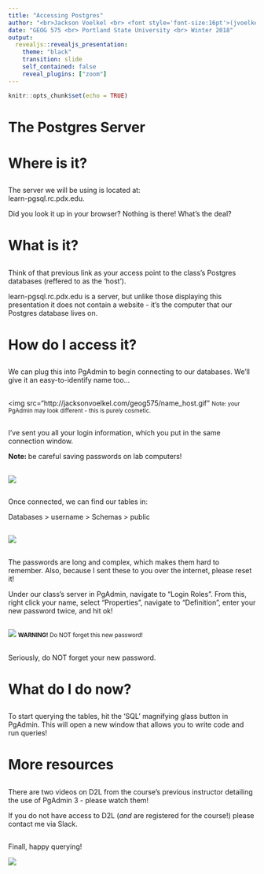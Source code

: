 ```yaml
---
title: "Accessing Postgres"
author: "<br>Jackson Voelkel <br> <font style='font-size:16pt'>(jvoelkel [at] pdx [dot] edu)</font>"
date: "GEOG 575 <br> Portland State University <br> Winter 2018"
output:
  revealjs::revealjs_presentation:
    theme: "black"
    transition: slide
    self_contained: false
    reveal_plugins: ["zoom"]
---
```


```r
knitr::opts_chunk$set(echo = TRUE)
```

# The Postgres Server

# Where is it?

##

The server we will be using is located at: <br> learn-pgsql.rc.pdx.edu.

Did you look it up in your browser? Nothing is there! What's the deal?

<script src="https://cdnjs.cloudflare.com/ajax/libs/jquery/3.2.1/jquery.min.js"></script>

<style>
    .reveal section img { background:none; border:none; box-shadow:none; }
</style>


# What is it?

##

Think of that previous link as your access point to the class's Postgres databases (reffered to as the 'host').

learn-pgsql.rc.pdx.edu is a server, but unlike those displaying this presentation it does not contain a website - it's the computer that our Postgres database lives on.

# How do I access it?

##

We can plug this into PgAdmin to begin connecting to our databases. We'll give it an easy-to-identify name too...

##

<img src="http://jacksonvoelkel.com/geog575/name_host.gif"
<small>Note: your PgAdmin may look different - this is purely cosmetic.</small>

##

I've sent you all your login information, which you put in the same connection window.

<b>Note: </b> be careful saving passwords on lab computers! 

##

<img src="http://jacksonvoelkel.com/geog575/user_password.gif"></img>

##

Once connected, we can find our tables in:

Databases > username > Schemas > public

##

<img src="http://jacksonvoelkel.com/geog575/tables_clean.gif"></img>

##

The passwords are long and complex, which makes them hard to remember. Also, because I sent these to you over the internet, please reset it!

Under our class's server in PgAdmin, navigate to "Login Roles". From this, right click your name, select "Properties", navigate to "Definition", enter your new password twice, and hit ok!

##

<img src="http://jacksonvoelkel.com/geog575/password_change.gif"></img>
<small><b>WARNING!</b> Do NOT forget this new password!</small>

##

Seriously, do NOT forget your new password.

# What do I do now?

##

To start querying the tables, hit the 'SQL' magnifying glass button in PgAdmin. This will open a new window that allows you to write code and run queries!

# More resources

##

There are two videos on D2L from the course's previous instructor detailing the use of PgAdmin 3 - please watch them!

If you do not have access to D2L (<i>and</i> are registered for the course!) please contact me via Slack.

##

Finall, happy querying!

<img src="http://jacksonvoelkel.com/geog575/tom.gif"></img>

<script>
  $("p").has("img").each(function(){$(this).replaceWith($('<div class="stretch">' + this.innerHTML + '</div>'));});
  $("p").has("iframe").each(function(){$(this).replaceWith($(this.innerHTML));});
  $("img").each(function(){$(this).replaceWith($('<img src=' + this.src + '>' + this.innerHTML + '</img>'));});
  $("li").addClass("fragment");
</script>
